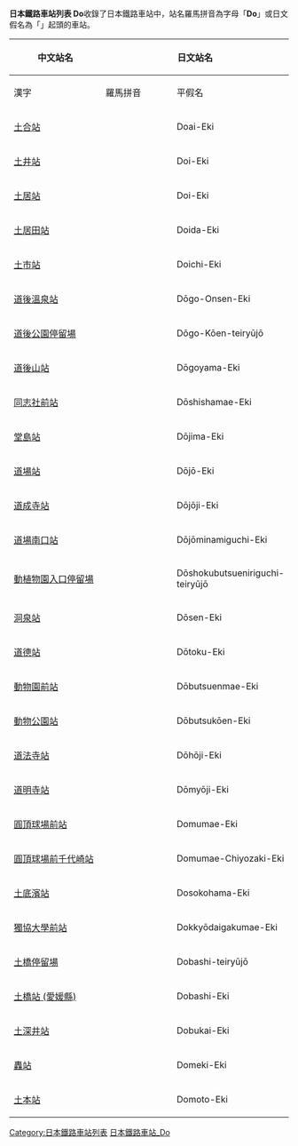 {{noteTA
|1=zh-tw:車站;zh-cn:站;zh-hk:站;
}}
{{ListTOC Japan Romaji}}
<br>
{{ListTOC Japan Hiragana}}
'''日本鐵路車站列表 Do'''收錄了日本鐵路車站中，站名羅馬拼音為字母「'''Do'''」或日文假名為「'''{{lang|ja|ど}}'''」起頭的車站。

{| class="wikitable" border="1"
|-
! rowspan="2" width="200"| 中文站名
! colspan="3"| 日文站名
! rowspan="2" width="300"| 所屬業者/路線
|-
! width="150"| 漢字
! width="150"| 羅馬拼音
! width="150"| 平假名
|-
| [[土合站|土合站]]
| {{lang|ja|土合駅}}
| Doai-Eki
| {{lang|ja|どあいえき}}
| 東日本旅客鐵道上越線
|-
|[[土井站|土井站]]
|{{lang|ja|土井駅}}
| Doi-Eki
|{{lang|ja|どいえき}}
|九州旅客鐵道香椎線
|-
|[[土居站|土居站]]
|{{lang|ja|土居駅}}
| Doi-Eki
|{{lang|ja|どいえき}}
|京阪本線
|-
|[[土居田站|土居田站]]
|{{lang|ja|土居田駅}}
| Doida-Eki
|{{lang|ja|どいだえき}}
|伊予鐵道郡中線
|-
|[[土市站|土市站]]
|{{lang|ja|土市駅}}
| Doichi-Eki
|{{lang|ja|どいちえき}}
|東日本旅客鐵道飯山線
|-
|[[道後溫泉站|道後溫泉站]]
|{{lang|ja|道後温泉駅}}
| Dōgo-Onsen-Eki
|{{lang|ja|どうごおんせんえき}}
|伊予軌道3,5系統
|-
|[[道後公園停留場|道後公園停留場]]
|{{lang|ja|道後公園停留場}}
| Dōgo-Kōen-teiryūjō
|{{lang|ja|どうごこうえんていりゅうじょう}}
|伊予軌道3,5系統
|-
|[[道後山站|道後山站]]
|{{lang|ja|道後山駅}}
| Dōgoyama-Eki
|{{lang|ja|どうごやまえき}}
|西日本旅客鐵道藝備線
|-
|[[同志社前站|同志社前站]]
|{{lang|ja|同志社前駅}}
| Dōshishamae-Eki
|{{lang|ja|どうししゃまええき}}
|西日本旅客鐵道片町線
|-
|[[堂島站|堂島站]]
|{{lang|ja|堂島駅}}
| Dōjima-Eki
|{{lang|ja|どうじまえき}}
|東日本旅客鐵道磐越西線
|-
|[[道場站|道場站]]
|{{lang|ja|道場駅}}
| Dōjō-Eki
|{{lang|ja|どうじょうえき}}
|西日本旅客鐵道福知山線
|-
|[[道成寺站|道成寺站]]
|{{lang|ja|道成寺駅}}
| Dōjōji-Eki
|{{lang|ja|どうじょうじえき}}
|西日本旅客鐵道紀勢本線
|-
|[[道場南口站|道場南口站]]
|{{lang|ja|道場南口駅}}
| Dōjōminamiguchi-Eki
|{{lang|ja|どうじょうみなみぐちえき}}
|神戶電鐵三田線
|-
|[[動植物園入口停留場|動植物園入口停留場]]
|{{lang|ja|動植物園入口停留場}}
| Dōshokubutsueniriguchi-teiryūjō
|{{lang|ja|どうしょくぶつえんいりぐちていりゅうじょう}}
|熊本市電A,B系統
|-
|[[洞泉站|洞泉站]]
|{{lang|ja|洞泉駅}}
| Dōsen-Eki
|{{lang|ja|どうせんえき}}
|東日本旅客鐵道釜石線
|-
|[[道德站_(日本)|道德站]]
|{{lang|ja|道徳駅}}
| Dōtoku-Eki
|{{lang|ja|どうとくえき}}
|名鐵常滑線
|-
|[[動物園前站|動物園前站]]
|{{lang|ja|動物園前駅}}
| Dōbutsuenmae-Eki
|{{lang|ja|どうぶつえんまええき}}
|大阪Metro御堂筋線、堺筋線
|-
|[[動物公園站|動物公園站]]
|{{lang|ja|動物公園駅}}
| Dōbutsukōen-Eki
|{{lang|ja|どうぶつこうえんえき}}
|千葉都市單軌鐵路2號線
|-
|[[道法寺站|道法寺站]]
|{{lang|ja|道法寺駅}}
| Dōhōji-Eki
|{{lang|ja|どうほうじえき}}
|北陸鐵道石川線
|-
|[[道明寺站|道明寺站]]
|{{lang|ja|道明寺駅}}
| Dōmyōji-Eki
|{{lang|ja|どうみょうじえき}}
|近鐵南大阪線、道明寺線
|-
|[[圓頂球場前千代崎站|圓頂球場前站]]
|{{lang|ja|ドーム前駅}}
| Domumae-Eki
|{{lang|ja|ドームまええき}}
|阪神難波線
|-
|[[圓頂球場前千代崎站|圓頂球場前千代崎站]]
|{{lang|ja|ドーム前千代崎駅}}
| Domumae-Chiyozaki-Eki
|{{lang|ja|ドームまえちよざきえき}}
|大阪Metro長見鶴見綠地線
|-
|[[土底濱站|土底濱站]]
|{{lang|ja|土底浜駅}}
| Dosokohama-Eki
|{{lang|ja|どそこはまえき}}
|東日本旅客鐵道信越本線
|-
|[[獨協大學前站|獨協大學前站]]
|{{lang|ja|獨協大学前駅}}
| Dokkyōdaigakumae-Eki
|{{lang|ja|どっきょうだいがくまええき}}
|東武伊勢崎線
|-
|[[土橋停留場|土橋停留場]]
|{{lang|ja|土橋停留場}}
| Dobashi-teiryūjō
|{{lang|ja|どばしていりゅうじょう}}
|廣島電鐵2,3,6,8系統
|-
|[[土橋站_(愛媛縣)|土橋站 (愛媛縣)]]
|{{lang|ja|土橋駅}}
| Dobashi-Eki
|{{lang|ja|どばしえき}}
|伊予鐵道郡中線
|-
|[[土深井站|土深井站]]
|{{lang|ja|土深井駅}}
| Dobukai-Eki
|{{lang|ja|どぶかいえき}}
|東日本旅客鐵道花輪線
|-
|[[轟站|轟站]]
|{{lang|ja|轟駅}}
| Domeki-Eki
|{{lang|ja|どめきえき}}
|越前鐵道勝山永平寺線
|-
|[[土本站|土本站]]
|{{lang|ja|土本駅}}
| Domoto-Eki
|{{lang|ja|どもとえき}}
|大井川鐵道井川線
|}

[[Category:日本鐵路車站列表|Category:日本鐵路車站列表]]
[[Category:日本鐵路車站_Do|]]